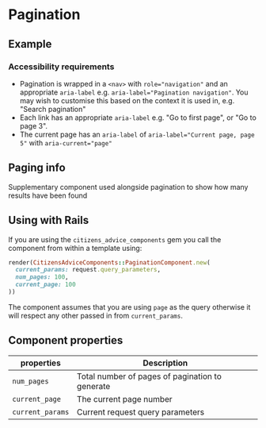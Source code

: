 
# Pagination

## Example

<Preview>
  <Story id="components-pagination--example" />
</Preview>

### Accessibility requirements

- Pagination is wrapped in a `<nav>` with `role="navigation"` and an appropriate `aria-label` e.g. `aria-label="Pagination navigation"`. You may wish to customise this based on the context it is used in, e.g. "Search pagination"
- Each link has an appropriate `aria-label` e.g. "Go to first page", or "Go to page 3".
- The current page has an `aria-label` of `aria-label="Current page, page 5"` with `aria-current="page"`

## Paging info

Supplementary component used alongside pagination to show how many results have been found

<Preview>
  <Story id="components-pagination--paging-info" />
</Preview>

## Using with Rails

If you are using the `citizens_advice_components` gem you call the component from within a template using:

```rb
render(CitizensAdviceComponents::PaginationComponent.new(
  current_params: request.query_parameters,
  num_pages: 100,
  current_page: 100
))
```

The component assumes that you are using `page` as the query otherwise it will respect any other passed in from `current_params`.

## Component properties

| properties       | Description                                     |
| ---------------- | ----------------------------------------------- |
| `num_pages`      | Total number of pages of pagination to generate |
| `current_page`   | The current page number                         |
| `current_params` | Current request query parameters                |
